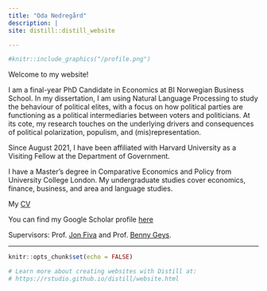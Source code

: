 ```yaml
---
title: "Oda Nedregård"
description: |
site: distill::distill_website

---
```



:::float-image

```r

#knitr::include_graphics("/profile.png")

```

  Welcome to my website!
  
  
  I am a final-year PhD Candidate in Economics at BI Norwegian Business School. In my dissertation, I am using Natural Language Processing to study the behaviour of political elites, with a focus on how political parties are functioning as a political intermediaries between voters and politicians. At its cote, my research touches on the underlying drivers and consequences of political polarization, populism, and (mis)representation.  
  
  Since August 2021, I have been affiliated with Harvard University as a Visiting Fellow at the Department of Government.  
  
  I have a Master's degree in Comparative Economics and Policy from University College London. My undergraduate studies cover economics, finance, business, and area and language studies.  
  
  My [CV]

 
  You can find my Google Scholar profile [here][GScholar] 
   
  Supervisors: Prof. [Jon Fiva] and Prof. [Benny Geys]. 
  

  [CV]: https://www.dropbox.com/s/d2jcrbft33nwyov/cv_nedregard.pdf?dl=0

  [GScholar]: https://scholar.google.com/citations?user=7HrD6BgAAAAJ
  
  [Jon Fiva]: https://www.jon.fiva.no/
 
  [Benny Geys]: https://www.bi.edu/about-bi/employees/department-of-economics/benny-geys/
   
   
:::



---
```r
knitr::opts_chunk$set(echo = FALSE)

# Learn more about creating websites with Distill at:
# https://rstudio.github.io/distill/website.html

```

